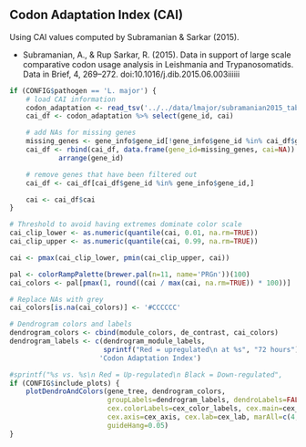 Codon Adaptation Index (CAI)
----------------------------

Using CAI values computed by Subramanian & Sarkar (2015).

- Subramanian, A., & Rup Sarkar, R. (2015). Data in support of large scale
comparative codon usage analysis in Leishmania and Trypanosomatids. Data in
Brief, 4, 269–272. doi:10.1016/j.dib.2015.06.003iiiiii

```r
if (CONFIG$pathogen == 'L. major') {
    # load CAI information
    codon_adaptation <- read_tsv('../../data/lmajor/subramanian2015_table_s3_lmaj.tsv')
    cai_df <- codon_adaptation %>% select(gene_id, cai)

    # add NAs for missing genes
    missing_genes <- gene_info$gene_id[!gene_info$gene_id %in% cai_df$gene_id]
    cai_df <- rbind(cai_df, data.frame(gene_id=missing_genes, cai=NA)) %>%
            arrange(gene_id)

    # remove genes that have been filtered out
    cai_df <- cai_df[cai_df$gene_id %in% gene_info$gene_id,]

    cai <- cai_df$cai
}
```

```r
# Threshold to avoid having extremes dominate color scale
cai_clip_lower <- as.numeric(quantile(cai, 0.01, na.rm=TRUE))
cai_clip_upper <- as.numeric(quantile(cai, 0.99, na.rm=TRUE))

cai <- pmax(cai_clip_lower, pmin(cai_clip_upper, cai))

pal <- colorRampPalette(brewer.pal(n=11, name='PRGn'))(100)
cai_colors <- pal[pmax(1, round((cai / max(cai, na.rm=TRUE)) * 100))]

# Replace NAs with grey
cai_colors[is.na(cai_colors)] <- '#CCCCCC'

# Dendrogram colors and labels
dendrogram_colors <- cbind(module_colors, de_contrast, cai_colors)
dendrogram_labels <- c(dendrogram_module_labels,
                       sprintf("Red = upregulated\n at %s", "72 hours"),
                      'Codon Adaptation Index')

#sprintf("%s vs. %s\n Red = Up-regulated\n Black = Down-regulated",
if (CONFIG$include_plots) {
    plotDendroAndColors(gene_tree, dendrogram_colors,
                        groupLabels=dendrogram_labels, dendroLabels=FALSE,
                        cex.colorLabels=cex_color_labels, cex.main=cex_main,
                        cex.axis=cex_axis, cex.lab=cex_lab, marAll=c(4,8,6,4),
                        guideHang=0.05)
}
```

